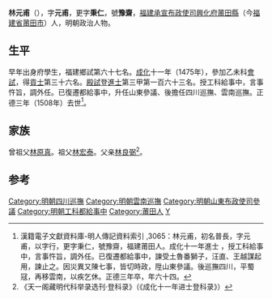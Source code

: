 {{明清人物信息框
| 姓名 = 林元甫
| 原名 =
| 圖片名稱= 
| 圖片大小 =
| 圖片說明 = 
| 最高職務 = 雲南巡撫
| 國家 = 大明 
| 爵位 =
| 籍貫 = [[福建|福建]][[興化府|興化府]][[莆田縣|莆田縣]]
| 族裔 = 
| 旗籍 = 
| 字號 = 字元甫，更字秉仁，號豫齋
| 諡號 =
| 出生日期 =正統十年（1445年）
| 出生地點 =福建莆田縣
| 逝世日期 = 正德三年（1508年）
| 逝世地點 =福建莆田縣
| 墓葬 =
| 配偶 = 
| 親屬 = （子）[[林有孚|林有孚]]
| 出身 =
* 成化十一年乙未科同進士出身
| 經歷 =
| 著作 =  
}}

'''林元甫'''（{{bd|1445年||1508年||Lin}}），字'''元甫'''，更字'''秉仁'''，號'''豫齋'''，[[福建承宣布政使司|福建承宣布政使司]][[興化府|興化府]][[莆田縣|莆田縣]]（今[[福建省|福建省]][[莆田市|莆田市]]）人，明朝政治人物。

==生平==
早年出身府學生，福建鄉試第六十七名。[[成化|成化]]十一年（1475年），參加乙未科[[會試|會試]]，得[[貢士|貢士]]第三十六名。[[殿試|殿試]]登[[進士|進士]]第三甲第一百六十三名。授工科給事中，言事忤旨，調外任。已復遷都給事中，升任山東參議、後擔任四川巡撫、雲南巡撫。正德三年（1508年）去世<ref>漢籍電子文獻資料庫-明人傳記資料索引 ,3065：林元甫，初名普長，字元甫，以字行，更字秉仁，號豫齋，福建莆田人。成化十一年進士 ，授工科給事中，言事忤旨，調外任。已復遷都給事中，諫受土魯番獅子，汪直、王越謀起用，諫止之。因災異又陳七事，皆切時政，陞山東參議。後巡撫四川，平蜀冦，再移雲南，以疾乞休。正德三年卒，年六十四。</ref>。

==家族==
曾祖父[[林原真|林原真]]。祖父[[林宏泰|林宏泰]]。父亲[[林良弼|林良弼]]<ref>《天一阁藏明代科举录选刊·登科录》（《成化十一年进士登科录》）</ref>。

==参考==
{{reflist}}

{{明朝人物小作品}}
{{成化十一年乙未科殿試金榜}}
{{DEFAULTSORT:Lin林}}
[[Category:明朝四川巡撫|Category:明朝四川巡撫]]
[[Category:明朝雲南巡撫|Category:明朝雲南巡撫]]
[[Category:明朝山東布政使司參議|Category:明朝山東布政使司參議]]
[[Category:明朝工科都給事中|Category:明朝工科都給事中]]
[[Category:莆田人|Category:莆田人]]
[[Category:林姓|Y]]